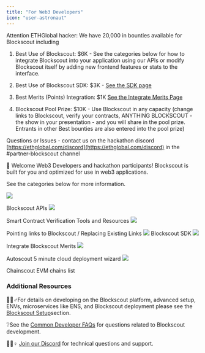 ```yaml
---
title: "For Web3 Developers"
icon: "user-astronaut"
---
```


<Info>
Attention ETHGlobal hacker: We have 20,000 in bounties available for Blockscout including 

1. Best Use of Blockscout: $6K - See the categories below for how to integrate Blockscout into your application using our APIs or modify Blockscout itself by adding new frontend features or stats to the interface. 

2. Best Use of Blockscout SDK: $3K - [See the SDK page](/devs/blockscout-sdk) 

3. Best Merits (Points) Integration: $1K [See the Integrate Merits Page](/devs/integrate-merits) 

4. Blockscout Pool Prize: $10K - Use Blockscout in any capacity (change links to Blockscout, verify your contracts, ANYTHING BLOCKSCOUT - the show in your presentation - and you will share in the pool prize. Entrants in other Best bounties are also entered into the pool prize) 

Questions or Issues - contact us on the hackathon discord [https://ethglobal.com/discord](https://ethglobal.com/discord) in the #partner-blockscout channel

</Info>

👋 Welcome Web3 Developers and hackathon participants! Blockscout is built for you and optimized for use in web3 applications.

See the categories below for more information.


<CardGroup cols={2}>
<Card href="/devs/apis">
<img src="/images/aa1ec972-image.jpeg" />

Blockscout APIs
</Card>
<Card href="/devs/verification">
<img src="/images/8cfe95f8-image.jpeg" />

Smart Contract Verification Tools and Resources
</Card>
<Card href="/devs/replace-links">
<img src="/images/e0ca95fe-image.jpeg" />

Pointing links to Blockscout / Replacing Existing Links
</Card>
<Card href="/devs/blockscout-sdk">
<img src="/images/cadc8204-image.jpeg" />
Blockscout SDK
</Card>
<Card href="/devs/integrate-merits">
<img src="/images/30262c94-image.jpeg" />

Integrate Blockscout Merits
</Card>
<Card href="/using-blockscout/autoscout">
<img src="/images/a850d944-image.jpeg" />

Autoscout 5 minute cloud deployment wizard
</Card>
<Card href="/devs/chainscout-chains-list">
<img src="/images/fdbd8d50-image.jpeg" />

Chainscout EVM chains list
</Card>
</CardGroup>

### Additional Resources

🏃🏻♂️For details on developing on the Blockscout platform, advanced setup, ENVs, microservices like ENS, and Blockscout deployment please see the [Blockscout Setup](/setup/information-and-settings)section.

❔See the [Common Developer FAQs](/faqs/developer-faqs) for questions related to Blockscout development.

🙋🏽♀️ [Join our Discord](https://discord.gg/blockscout) for technical questions and support.


